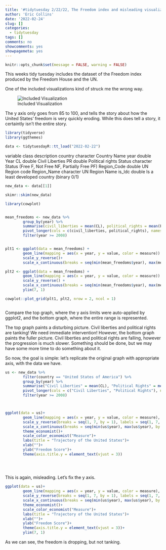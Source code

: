 ```yaml
---
title: '#tidytuesday 2/22/22, The Freedom index and misleading visualization'
author: 'Eric Collins'
date: '2022-02-24'
slug: []
categories:
  - tidytuesday
tags: []
comments: no
showcomments: yes
showpagemeta: yes
---
```


```r
knitr::opts_chunk$set(message = FALSE, warning = FALSE)
```


This weeks tidy tuesday includes the dataset of the Freedom index produced by the Freedom House and the UN. 


One of the included visualizations kind of struck me the wrong way. 


![Included Visualization](./pic1.png)



The y axis only goes from 85 to 100, and tells the story about how the United States' freedom is very quickly eroding. While this does tell a story, it certaintly isn't the entire story. 

```r
library(tidyverse)
library(ggthemes)
```



```r
data <- tidytuesdayR::tt_load("2022-02-22")
```

variable	class	description
country	character	Country Name
year	double	Year
CL	double	Civil Liberties
PR	double	Political rights
Status	character	Status (Free F, Not Free NF, Partially Free PF)
Region_Code	double	UN Region code
Region_Name	character	UN Region Name
is_ldc	double	Is a least developed country (binary 0/1)




```r
new_data <- data[[1]]

skimr::skim(new_data)
```




```r
library(cowplot)


mean_freedoms <- new_data %>%
        group_by(year) %>%
        summarise(civil_liberties = mean(CL), political_rights = mean(PR)) %>%
        pivot_longer(cols = c(civil_liberties, political_rights), names_to = "measure", values_to = "value") %>%
        filter(year >= 2008)


plt1 <- ggplot(data = mean_freedoms) +
        geom_line(mapping = aes(x = year, y = value, color = measure)) +
        scale_y_reverse()+
        scale_x_continuous(breaks = seq(min(mean_freedoms$year), max(mean_freedoms$year), by = 1))

plt2 <- ggplot(data = mean_freedoms) +
        geom_line(mapping = aes(x = year, y = value, color = measure)) +
        scale_y_reverse() +
        scale_x_continuous(breaks = seq(min(mean_freedoms$year), max(mean_freedoms$year), by = 1))+
        ylim(7, 1)

cowplot::plot_grid(plt1, plt2, nrow = 2, ncol = 1)



```

Compare the top graph, where the y axis limits were auto-applied by ggplot2, and the bottom graph, where the entire range is represented. 

The top graph paints a disturbing picture. Civil liberties and political rights are tanking! We need immediate intervention! However, the bottom graph paints the fuller picture. Civil liberties and political rights are falling, however the progression is much slower. Something should be done, but we may have some more time to do something about it. 




So now, the goal is simple: let's replicate the original graph with appropriate axis, with the data we have. 



```r
us <- new_data %>%
        filter(country == "United States of America") %>%
        group_by(year) %>%
        summarise("Civil Liberties" = mean(CL), "Political Rights" = mean(PR)) %>%
        pivot_longer(cols = c("Civil Liberties", "Political Rights"), names_to = "measure", values_to = "value") %>%
        filter(year >= 2008)



ggplot(data = us)+
        geom_line(mapping = aes(x = year, y = value, color = measure), size = 3) +
        scale_y_reverse(breaks = seq(1, 7, by = 1), labels = seq(1, 7, by = 1)) +
        scale_x_continuous(breaks = seq(min(us$year), max(us$year), by = 2))+
        theme_economist()+
        scale_color_economist("Measure")+
        labs(title = "Trajectory of the United States")+
        xlab("")+
        ylab("Freedom Score")+
        theme(axis.title.y = element_text(vjust = 3))
        
        
        


```

This is again, misleading. Let's fix the y axis.


```r
ggplot(data = us)+
        geom_line(mapping = aes(x = year, y = value, color = measure), size = 3) +
        scale_y_reverse(breaks = seq(1, 7, by = 1), labels = seq(1, 7, by = 1)) +
        scale_x_continuous(breaks = seq(min(us$year), max(us$year), by = 2))+
        theme_economist()+
        scale_color_economist("Measure")+
        labs(title = "Trajectory of the United States")+
        xlab("")+
        ylab("Freedom Score")+
        theme(axis.title.y = element_text(vjust = 3))+
        ylim(7, 1)

```

As we can see, the freedom is dropping, but not tanking. 

